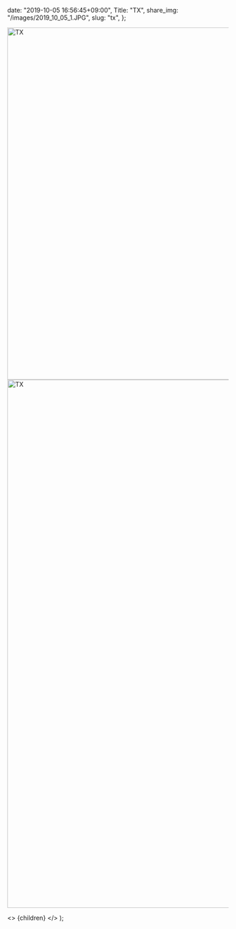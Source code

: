 
  date: "2019-10-05 16:56:45+09:00",
  Title: "TX",
  share_img: "/images/2019_10_05_1.JPG",
  slug: "tx",
};

<img src="/images/2019_10_05_1.JPG" alt="TX" width="1200" height="800" className="bg-gradient-to-r from-neutral-200 to-slate-200" />
<img src="/images/2019_10_05_2.JPG" alt="TX" width="1200" height="1200" className="bg-gradient-to-r from-neutral-200 to-slate-200" />

  <>
    <Head>
      <title>{meta.Title} | 異郷好実</title>
    </Head>
    <PostLayout meta={meta}>{children}</PostLayout>
  </>
);
